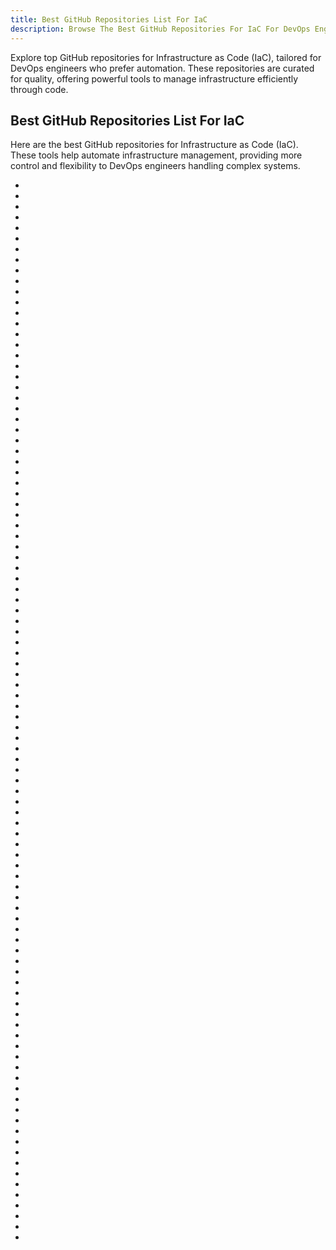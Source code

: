 ```yaml
---
title: Best GitHub Repositories List For IaC
description: Browse The Best GitHub Repositories For IaC For DevOps Engineers. Our Repositories List Are Curated Then Ranked By Stars And Forks.
---
```


Explore top GitHub repositories for Infrastructure as Code (IaC), tailored for DevOps engineers who prefer automation. These repositories are curated for quality, offering powerful tools to manage infrastructure efficiently through code.

## Best GitHub Repositories List For IaC

Here are the best GitHub repositories for Infrastructure as Code (IaC). These tools help automate infrastructure management, providing more control and flexibility to DevOps engineers handling complex systems.

- <Badge owner="hashicorp" repoName="terraform" stars="https://img.shields.io/github/stars/hashicorp/terraform?style=flat&logoSize=auto" forks="https://img.shields.io/github/forks/hashicorp/terraform?style=flat&logoSize=auto"/>
- <Badge owner="pulumi" repoName="pulumi" stars="https://img.shields.io/github/stars/pulumi/pulumi?style=flat&logoSize=auto" forks="https://img.shields.io/github/forks/pulumi/pulumi?style=flat&logoSize=auto"/>
- <Badge owner="gruntwork-io" repoName="terragrunt" stars="https://img.shields.io/github/stars/gruntwork-io/terragrunt?style=flat&logoSize=auto" forks="https://img.shields.io/github/forks/gruntwork-io/terragrunt?style=flat&logoSize=auto"/>
- <Badge owner="bridgecrewio" repoName="checkov" stars="https://img.shields.io/github/stars/bridgecrewio/checkov?style=flat&logoSize=auto" forks="https://img.shields.io/github/forks/bridgecrewio/checkov?style=flat&logoSize=auto"/>
- <Badge owner="tenable" repoName="terrascan" stars="https://img.shields.io/github/stars/tenable/terrascan?style=flat&logoSize=auto" forks="https://img.shields.io/github/forks/tenable/terrascan?style=flat&logoSize=auto"/>
- <Badge owner="gofireflyio" repoName="aiac" stars="https://img.shields.io/github/stars/gofireflyio/aiac?style=flat&logoSize=auto" forks="https://img.shields.io/github/forks/gofireflyio/aiac?style=flat&logoSize=auto"/>
- <Badge owner="terramate-io" repoName="terramate" stars="https://img.shields.io/github/stars/terramate-io/terramate?style=flat&logoSize=auto" forks="https://img.shields.io/github/forks/terramate-io/terramate?style=flat&logoSize=auto"/>
- <Badge owner="StackExchange" repoName="dnscontrol" stars="https://img.shields.io/github/stars/StackExchange/dnscontrol?style=flat&logoSize=auto" forks="https://img.shields.io/github/forks/StackExchange/dnscontrol?style=flat&logoSize=auto"/>
- <Badge owner="Artemmkin" repoName="infrastructure-as-code-tutorial" stars="https://img.shields.io/github/stars/Artemmkin/infrastructure-as-code-tutorial?style=flat&logoSize=auto" forks="https://img.shields.io/github/forks/Artemmkin/infrastructure-as-code-tutorial?style=flat&logoSize=auto"/>
- <Badge owner="cycloidio" repoName="terracognita" stars="https://img.shields.io/github/stars/cycloidio/terracognita?style=flat&logoSize=auto" forks="https://img.shields.io/github/forks/cycloidio/terracognita?style=flat&logoSize=auto"/>
- <Badge owner="Checkmarx" repoName="kics" stars="https://img.shields.io/github/stars/Checkmarx/kics?style=flat&logoSize=auto" forks="https://img.shields.io/github/forks/Checkmarx/kics?style=flat&logoSize=auto"/>
- <Badge owner="GitGuardian" repoName="ggshield" stars="https://img.shields.io/github/stars/GitGuardian/ggshield?style=flat&logoSize=auto" forks="https://img.shields.io/github/forks/GitGuardian/ggshield?style=flat&logoSize=auto"/>
- <Badge owner="aws-samples" repoName="aws-modern-application-workshop" stars="https://img.shields.io/github/stars/aws-samples/aws-modern-application-workshop?style=flat&logoSize=auto" forks="https://img.shields.io/github/forks/aws-samples/aws-modern-application-workshop?style=flat&logoSize=auto"/>
- <Badge owner="Gisto" repoName="Gisto" stars="https://img.shields.io/github/stars/Gisto/Gisto?style=flat&logoSize=auto" forks="https://img.shields.io/github/forks/Gisto/Gisto?style=flat&logoSize=auto"/>
- <Badge owner="fugue" repoName="regula" stars="https://img.shields.io/github/stars/fugue/regula?style=flat&logoSize=auto" forks="https://img.shields.io/github/forks/fugue/regula?style=flat&logoSize=auto"/>
- <Badge owner="run-x" repoName="opta" stars="https://img.shields.io/github/stars/run-x/opta?style=flat&logoSize=auto" forks="https://img.shields.io/github/forks/run-x/opta?style=flat&logoSize=auto"/>
- <Badge owner="thomvaill" repoName="tads-boilerplate" stars="https://img.shields.io/github/stars/thomvaill/tads-boilerplate?style=flat&logoSize=auto" forks="https://img.shields.io/github/forks/thomvaill/tads-boilerplate?style=flat&logoSize=auto"/>
- <Badge owner="bjw-s-labs" repoName="home-ops" stars="https://img.shields.io/github/stars/bjw-s-labs/home-ops?style=flat&logoSize=auto" forks="https://img.shields.io/github/forks/bjw-s-labs/home-ops?style=flat&logoSize=auto"/>
- <Badge owner="brikis98" repoName="infrastructure-as-code-talk" stars="https://img.shields.io/github/stars/brikis98/infrastructure-as-code-talk?style=flat&logoSize=auto" forks="https://img.shields.io/github/forks/brikis98/infrastructure-as-code-talk?style=flat&logoSize=auto"/>
- <Badge owner="tinystacks" repoName="precloud" stars="https://img.shields.io/github/stars/tinystacks/precloud?style=flat&logoSize=auto" forks="https://img.shields.io/github/forks/tinystacks/precloud?style=flat&logoSize=auto"/>
- <Badge owner="Titan-Systems" repoName="titan" stars="https://img.shields.io/github/stars/Titan-Systems/titan?style=flat&logoSize=auto" forks="https://img.shields.io/github/forks/Titan-Systems/titan?style=flat&logoSize=auto"/>
- <Badge owner="awslabs" repoName="serverless-rules" stars="https://img.shields.io/github/stars/awslabs/serverless-rules?style=flat&logoSize=auto" forks="https://img.shields.io/github/forks/awslabs/serverless-rules?style=flat&logoSize=auto"/>
- <Badge owner="coinbase" repoName="geoengineer" stars="https://img.shields.io/github/stars/coinbase/geoengineer?style=flat&logoSize=auto" forks="https://img.shields.io/github/forks/coinbase/geoengineer?style=flat&logoSize=auto"/>
- <Badge owner="Azure" repoName="PSRule.Rules.Azure" stars="https://img.shields.io/github/stars/Azure/PSRule.Rules.Azure?style=flat&logoSize=auto" forks="https://img.shields.io/github/forks/Azure/PSRule.Rules.Azure?style=flat&logoSize=auto"/>
- <Badge owner="microsoft" repoName="PSRule" stars="https://img.shields.io/github/stars/microsoft/PSRule?style=flat&logoSize=auto" forks="https://img.shields.io/github/forks/microsoft/PSRule?style=flat&logoSize=auto"/>
- <Badge owner="konveyor" repoName="move2kube" stars="https://img.shields.io/github/stars/konveyor/move2kube?style=flat&logoSize=auto" forks="https://img.shields.io/github/forks/konveyor/move2kube?style=flat&logoSize=auto"/>
- <Badge owner="LukeMwila" repoName="multi-container-nginx-react-node-mongo" stars="https://img.shields.io/github/stars/LukeMwila/multi-container-nginx-react-node-mongo?style=flat&logoSize=auto" forks="https://img.shields.io/github/forks/LukeMwila/multi-container-nginx-react-node-mongo?style=flat&logoSize=auto"/>
- <Badge owner="antonbabenko" repoName="modules.tf-lambda" stars="https://img.shields.io/github/stars/antonbabenko/modules.tf-lambda?style=flat&logoSize=auto" forks="https://img.shields.io/github/forks/antonbabenko/modules.tf-lambda?style=flat&logoSize=auto"/>
- <Badge owner="gruntwork-io" repoName="infrastructure-as-code-training" stars="https://img.shields.io/github/stars/gruntwork-io/infrastructure-as-code-training?style=flat&logoSize=auto" forks="https://img.shields.io/github/forks/gruntwork-io/infrastructure-as-code-training?style=flat&logoSize=auto"/>
- <Badge owner="Azure" repoName="Azure-Verified-Modules" stars="https://img.shields.io/github/stars/Azure/Azure-Verified-Modules?style=flat&logoSize=auto" forks="https://img.shields.io/github/forks/Azure/Azure-Verified-Modules?style=flat&logoSize=auto"/>
- <Badge owner="aws-samples" repoName="amazon-ecs-mythicalmysfits-workshop" stars="https://img.shields.io/github/stars/aws-samples/amazon-ecs-mythicalmysfits-workshop?style=flat&logoSize=auto" forks="https://img.shields.io/github/forks/aws-samples/amazon-ecs-mythicalmysfits-workshop?style=flat&logoSize=auto"/>
- <Badge owner="awsrun" repoName="aws-microservices" stars="https://img.shields.io/github/stars/awsrun/aws-microservices?style=flat&logoSize=auto" forks="https://img.shields.io/github/forks/awsrun/aws-microservices?style=flat&logoSize=auto"/>
- <Badge owner="chanzuckerberg" repoName="fogg" stars="https://img.shields.io/github/stars/chanzuckerberg/fogg?style=flat&logoSize=auto" forks="https://img.shields.io/github/forks/chanzuckerberg/fogg?style=flat&logoSize=auto"/>
- <Badge owner="cello-proj" repoName="cello" stars="https://img.shields.io/github/stars/cello-proj/cello?style=flat&logoSize=auto" forks="https://img.shields.io/github/forks/cello-proj/cello?style=flat&logoSize=auto"/>
- <Badge owner="omerbsezer" repoName="Fast-Terraform" stars="https://img.shields.io/github/stars/omerbsezer/Fast-Terraform?style=flat&logoSize=auto" forks="https://img.shields.io/github/forks/omerbsezer/Fast-Terraform?style=flat&logoSize=auto"/>
- <Badge owner="foremast" repoName="foremast" stars="https://img.shields.io/github/stars/foremast/foremast?style=flat&logoSize=auto" forks="https://img.shields.io/github/forks/foremast/foremast?style=flat&logoSize=auto"/>
- <Badge owner="okta" repoName="terraform-provider-okta" stars="https://img.shields.io/github/stars/okta/terraform-provider-okta?style=flat&logoSize=auto" forks="https://img.shields.io/github/forks/okta/terraform-provider-okta?style=flat&logoSize=auto"/>
- <Badge owner="mr-karan" repoName="homelab" stars="https://img.shields.io/github/stars/mr-karan/homelab?style=flat&logoSize=auto" forks="https://img.shields.io/github/forks/mr-karan/homelab?style=flat&logoSize=auto"/>
- <Badge owner="89luca89" repoName="terrible" stars="https://img.shields.io/github/stars/89luca89/terrible?style=flat&logoSize=auto" forks="https://img.shields.io/github/forks/89luca89/terrible?style=flat&logoSize=auto"/>
- <Badge owner="platformplatform" repoName="PlatformPlatform" stars="https://img.shields.io/github/stars/platformplatform/PlatformPlatform?style=flat&logoSize=auto" forks="https://img.shields.io/github/forks/platformplatform/PlatformPlatform?style=flat&logoSize=auto"/>
- <Badge owner="mongodb" repoName="terraform-provider-mongodbatlas" stars="https://img.shields.io/github/stars/mongodb/terraform-provider-mongodbatlas?style=flat&logoSize=auto" forks="https://img.shields.io/github/forks/mongodb/terraform-provider-mongodbatlas?style=flat&logoSize=auto"/>
- <Badge owner="bridgecrewio" repoName="checkov-action" stars="https://img.shields.io/github/stars/bridgecrewio/checkov-action?style=flat&logoSize=auto" forks="https://img.shields.io/github/forks/bridgecrewio/checkov-action?style=flat&logoSize=auto"/>
- <Badge owner="RaoulMeyer" repoName="diagram-as-code" stars="https://img.shields.io/github/stars/RaoulMeyer/diagram-as-code?style=flat&logoSize=auto" forks="https://img.shields.io/github/forks/RaoulMeyer/diagram-as-code?style=flat&logoSize=auto"/>
- <Badge owner="bwplotka" repoName="mimic" stars="https://img.shields.io/github/stars/bwplotka/mimic?style=flat&logoSize=auto" forks="https://img.shields.io/github/forks/bwplotka/mimic?style=flat&logoSize=auto"/>
- <Badge owner="widdix" repoName="learn-cloudformation" stars="https://img.shields.io/github/stars/widdix/learn-cloudformation?style=flat&logoSize=auto" forks="https://img.shields.io/github/forks/widdix/learn-cloudformation?style=flat&logoSize=auto"/>
- <Badge owner="Genaker" repoName="TerraformMagentoCloud" stars="https://img.shields.io/github/stars/Genaker/TerraformMagentoCloud?style=flat&logoSize=auto" forks="https://img.shields.io/github/forks/Genaker/TerraformMagentoCloud?style=flat&logoSize=auto"/>
- <Badge owner="aws-samples" repoName="aws-cdk-stack-builder-tool" stars="https://img.shields.io/github/stars/aws-samples/aws-cdk-stack-builder-tool?style=flat&logoSize=auto" forks="https://img.shields.io/github/forks/aws-samples/aws-cdk-stack-builder-tool?style=flat&logoSize=auto"/>
- <Badge owner="udacity" repoName="nd9991-c2-Infrastructure-as-Code-v1" stars="https://img.shields.io/github/stars/udacity/nd9991-c2-Infrastructure-as-Code-v1?style=flat&logoSize=auto" forks="https://img.shields.io/github/forks/udacity/nd9991-c2-Infrastructure-as-Code-v1?style=flat&logoSize=auto"/>
- <Badge owner="gruntwork-io" repoName="infrastructure-as-code-testing-talk" stars="https://img.shields.io/github/stars/gruntwork-io/infrastructure-as-code-testing-talk?style=flat&logoSize=auto" forks="https://img.shields.io/github/forks/gruntwork-io/infrastructure-as-code-testing-talk?style=flat&logoSize=auto"/>
- <Badge owner="FairwindsOps" repoName="pentagon" stars="https://img.shields.io/github/stars/FairwindsOps/pentagon?style=flat&logoSize=auto" forks="https://img.shields.io/github/forks/FairwindsOps/pentagon?style=flat&logoSize=auto"/>
- <Badge owner="exceedhl" repoName="toft" stars="https://img.shields.io/github/stars/exceedhl/toft?style=flat&logoSize=auto" forks="https://img.shields.io/github/forks/exceedhl/toft?style=flat&logoSize=auto"/>
- <Badge owner="chrisneagu" repoName="FTC-Skystone-Dark-Angels-Romania-2020" stars="https://img.shields.io/github/stars/chrisneagu/FTC-Skystone-Dark-Angels-Romania-2020?style=flat&logoSize=auto" forks="https://img.shields.io/github/forks/chrisneagu/FTC-Skystone-Dark-Angels-Romania-2020?style=flat&logoSize=auto"/>
- <Badge owner="yevh" repoName="VulnPlanet" stars="https://img.shields.io/github/stars/yevh/VulnPlanet?style=flat&logoSize=auto" forks="https://img.shields.io/github/forks/yevh/VulnPlanet?style=flat&logoSize=auto"/>
- <Badge owner="ahinko" repoName="home-ops" stars="https://img.shields.io/github/stars/ahinko/home-ops?style=flat&logoSize=auto" forks="https://img.shields.io/github/forks/ahinko/home-ops?style=flat&logoSize=auto"/>
- <Badge owner="provectus" repoName="swiss-army-kube" stars="https://img.shields.io/github/stars/provectus/swiss-army-kube?style=flat&logoSize=auto" forks="https://img.shields.io/github/forks/provectus/swiss-army-kube?style=flat&logoSize=auto"/>
- <Badge owner="microsoft" repoName="PSDocs" stars="https://img.shields.io/github/stars/microsoft/PSDocs?style=flat&logoSize=auto" forks="https://img.shields.io/github/forks/microsoft/PSDocs?style=flat&logoSize=auto"/>
- <Badge owner="udacity" repoName="nd9991-c2-Infrastructure-as-Code-v1-Exercises_Solution" stars="https://img.shields.io/github/stars/udacity/nd9991-c2-Infrastructure-as-Code-v1-Exercises_Solution?style=flat&logoSize=auto" forks="https://img.shields.io/github/forks/udacity/nd9991-c2-Infrastructure-as-Code-v1-Exercises_Solution?style=flat&logoSize=auto"/>
- <Badge owner="perfectsense" repoName="gyro" stars="https://img.shields.io/github/stars/perfectsense/gyro?style=flat&logoSize=auto" forks="https://img.shields.io/github/forks/perfectsense/gyro?style=flat&logoSize=auto"/>
- <Badge owner="clayshek" repoName="homelab-monorepo" stars="https://img.shields.io/github/stars/clayshek/homelab-monorepo?style=flat&logoSize=auto" forks="https://img.shields.io/github/forks/clayshek/homelab-monorepo?style=flat&logoSize=auto"/>
- <Badge owner="goharbor" repoName="terraform-provider-harbor" stars="https://img.shields.io/github/stars/goharbor/terraform-provider-harbor?style=flat&logoSize=auto" forks="https://img.shields.io/github/forks/goharbor/terraform-provider-harbor?style=flat&logoSize=auto"/>
- <Badge owner="idcos" repoName="cloudiac" stars="https://img.shields.io/github/stars/idcos/cloudiac?style=flat&logoSize=auto" forks="https://img.shields.io/github/forks/idcos/cloudiac?style=flat&logoSize=auto"/>
- <Badge owner="Sfedfcv" repoName="redesigned-pancake" stars="https://img.shields.io/github/stars/Sfedfcv/redesigned-pancake?style=flat&logoSize=auto" forks="https://img.shields.io/github/forks/Sfedfcv/redesigned-pancake?style=flat&logoSize=auto"/>
- <Badge owner="aws" repoName="aws-rfdk" stars="https://img.shields.io/github/stars/aws/aws-rfdk?style=flat&logoSize=auto" forks="https://img.shields.io/github/forks/aws/aws-rfdk?style=flat&logoSize=auto"/>
- <Badge owner="stelligent" repoName="dromedary" stars="https://img.shields.io/github/stars/stelligent/dromedary?style=flat&logoSize=auto" forks="https://img.shields.io/github/forks/stelligent/dromedary?style=flat&logoSize=auto"/>
- <Badge owner="StackStorm" repoName="stackstorm-k8s" stars="https://img.shields.io/github/stars/StackStorm/stackstorm-k8s?style=flat&logoSize=auto" forks="https://img.shields.io/github/forks/StackStorm/stackstorm-k8s?style=flat&logoSize=auto"/>
- <Badge owner="pulumi" repoName="pulumi-cloudflare" stars="https://img.shields.io/github/stars/pulumi/pulumi-cloudflare?style=flat&logoSize=auto" forks="https://img.shields.io/github/forks/pulumi/pulumi-cloudflare?style=flat&logoSize=auto"/>
- <Badge owner="TrueFiEng" repoName="Mars" stars="https://img.shields.io/github/stars/TrueFiEng/Mars?style=flat&logoSize=auto" forks="https://img.shields.io/github/forks/TrueFiEng/Mars?style=flat&logoSize=auto"/>
- <Badge owner="anthr76" repoName="infra" stars="https://img.shields.io/github/stars/anthr76/infra?style=flat&logoSize=auto" forks="https://img.shields.io/github/forks/anthr76/infra?style=flat&logoSize=auto"/>
- <Badge owner="ansible-collections" repoName="cloud.terraform" stars="https://img.shields.io/github/stars/ansible-collections/cloud.terraform?style=flat&logoSize=auto" forks="https://img.shields.io/github/forks/ansible-collections/cloud.terraform?style=flat&logoSize=auto"/>
- <Badge owner="jonashackt" repoName="kubernetes-the-ansible-way" stars="https://img.shields.io/github/stars/jonashackt/kubernetes-the-ansible-way?style=flat&logoSize=auto" forks="https://img.shields.io/github/forks/jonashackt/kubernetes-the-ansible-way?style=flat&logoSize=auto"/>
- <Badge owner="tenable" repoName="KaiMonkey" stars="https://img.shields.io/github/stars/tenable/KaiMonkey?style=flat&logoSize=auto" forks="https://img.shields.io/github/forks/tenable/KaiMonkey?style=flat&logoSize=auto"/>
- <Badge owner="pulumi" repoName="infrastructure-as-code-workshop" stars="https://img.shields.io/github/stars/pulumi/infrastructure-as-code-workshop?style=flat&logoSize=auto" forks="https://img.shields.io/github/forks/pulumi/infrastructure-as-code-workshop?style=flat&logoSize=auto"/>
- <Badge owner="gatblau" repoName="onix" stars="https://img.shields.io/github/stars/gatblau/onix?style=flat&logoSize=auto" forks="https://img.shields.io/github/forks/gatblau/onix?style=flat&logoSize=auto"/>
- <Badge owner="blake-mealey" repoName="mantle" stars="https://img.shields.io/github/stars/blake-mealey/mantle?style=flat&logoSize=auto" forks="https://img.shields.io/github/forks/blake-mealey/mantle?style=flat&logoSize=auto"/>
- <Badge owner="joatmon08" repoName="manning-book" stars="https://img.shields.io/github/stars/joatmon08/manning-book?style=flat&logoSize=auto" forks="https://img.shields.io/github/forks/joatmon08/manning-book?style=flat&logoSize=auto"/>
- <Badge owner="Azure" repoName="sovereign-landing-zone" stars="https://img.shields.io/github/stars/Azure/sovereign-landing-zone?style=flat&logoSize=auto" forks="https://img.shields.io/github/forks/Azure/sovereign-landing-zone?style=flat&logoSize=auto"/>
- <Badge owner="microsoft" repoName="PSRule-pipelines" stars="https://img.shields.io/github/stars/microsoft/PSRule-pipelines?style=flat&logoSize=auto" forks="https://img.shields.io/github/forks/microsoft/PSRule-pipelines?style=flat&logoSize=auto"/>
- <Badge owner="domnikl" repoName="schema-registry-gitops" stars="https://img.shields.io/github/stars/domnikl/schema-registry-gitops?style=flat&logoSize=auto" forks="https://img.shields.io/github/forks/domnikl/schema-registry-gitops?style=flat&logoSize=auto"/>
- <Badge owner="gruntwork-io" repoName="terraform-training-solutions" stars="https://img.shields.io/github/stars/gruntwork-io/terraform-training-solutions?style=flat&logoSize=auto" forks="https://img.shields.io/github/forks/gruntwork-io/terraform-training-solutions?style=flat&logoSize=auto"/>
- <Badge owner="pytorch" repoName="test-infra" stars="https://img.shields.io/github/stars/pytorch/test-infra?style=flat&logoSize=auto" forks="https://img.shields.io/github/forks/pytorch/test-infra?style=flat&logoSize=auto"/>
- <Badge owner="DadosAbertosDeFeira" repoName="iac" stars="https://img.shields.io/github/stars/DadosAbertosDeFeira/iac?style=flat&logoSize=auto" forks="https://img.shields.io/github/forks/DadosAbertosDeFeira/iac?style=flat&logoSize=auto"/>
- <Badge owner="jcorioland" repoName="terraform-azure-reference" stars="https://img.shields.io/github/stars/jcorioland/terraform-azure-reference?style=flat&logoSize=auto" forks="https://img.shields.io/github/forks/jcorioland/terraform-azure-reference?style=flat&logoSize=auto"/>
- <Badge owner="automateyournetwork" repoName="merlin" stars="https://img.shields.io/github/stars/automateyournetwork/merlin?style=flat&logoSize=auto" forks="https://img.shields.io/github/forks/automateyournetwork/merlin?style=flat&logoSize=auto"/>
- <Badge owner="ramitsurana" repoName="terraform-ansible-setup" stars="https://img.shields.io/github/stars/ramitsurana/terraform-ansible-setup?style=flat&logoSize=auto" forks="https://img.shields.io/github/forks/ramitsurana/terraform-ansible-setup?style=flat&logoSize=auto"/>
- <Badge owner="paskal" repoName="bitrix.infra" stars="https://img.shields.io/github/stars/paskal/bitrix.infra?style=flat&logoSize=auto" forks="https://img.shields.io/github/forks/paskal/bitrix.infra?style=flat&logoSize=auto"/>
- <Badge owner="microsoft" repoName="ps-rule" stars="https://img.shields.io/github/stars/microsoft/ps-rule?style=flat&logoSize=auto" forks="https://img.shields.io/github/forks/microsoft/ps-rule?style=flat&logoSize=auto"/>
- <Badge owner="Artemmkin" repoName="infrastructure-as-code-example" stars="https://img.shields.io/github/stars/Artemmkin/infrastructure-as-code-example?style=flat&logoSize=auto" forks="https://img.shields.io/github/forks/Artemmkin/infrastructure-as-code-example?style=flat&logoSize=auto"/>
- <Badge owner="codeaprendiz" repoName="learn_terraform" stars="https://img.shields.io/github/stars/codeaprendiz/learn_terraform?style=flat&logoSize=auto" forks="https://img.shields.io/github/forks/codeaprendiz/learn_terraform?style=flat&logoSize=auto"/>
- <Badge owner="oxsecurity" repoName="codetotal" stars="https://img.shields.io/github/stars/oxsecurity/codetotal?style=flat&logoSize=auto" forks="https://img.shields.io/github/forks/oxsecurity/codetotal?style=flat&logoSize=auto"/>
- <Badge owner="jonahandersson" repoName="learning-cloud-development-on-dotnet-azure-devops" stars="https://img.shields.io/github/stars/jonahandersson/learning-cloud-development-on-dotnet-azure-devops?style=flat&logoSize=auto" forks="https://img.shields.io/github/forks/jonahandersson/learning-cloud-development-on-dotnet-azure-devops?style=flat&logoSize=auto"/>
- <Badge owner="aws-samples" repoName="aws-control-tower-controls-terraform" stars="https://img.shields.io/github/stars/aws-samples/aws-control-tower-controls-terraform?style=flat&logoSize=auto" forks="https://img.shields.io/github/forks/aws-samples/aws-control-tower-controls-terraform?style=flat&logoSize=auto"/>
- <Badge owner="bridgecrewio" repoName="bridgecrew-action" stars="https://img.shields.io/github/stars/bridgecrewio/bridgecrew-action?style=flat&logoSize=auto" forks="https://img.shields.io/github/forks/bridgecrewio/bridgecrew-action?style=flat&logoSize=auto"/>
- <Badge owner="Azure-Samples" repoName="todo-csharp-cosmos-sql" stars="https://img.shields.io/github/stars/Azure-Samples/todo-csharp-cosmos-sql?style=flat&logoSize=auto" forks="https://img.shields.io/github/forks/Azure-Samples/todo-csharp-cosmos-sql?style=flat&logoSize=auto"/>
- <Badge owner="MasonEgger-Edu" repoName="Infrastructure-As-Code-Intro" stars="https://img.shields.io/github/stars/MasonEgger-Edu/Infrastructure-As-Code-Intro?style=flat&logoSize=auto" forks="https://img.shields.io/github/forks/MasonEgger-Edu/Infrastructure-As-Code-Intro?style=flat&logoSize=auto"/>
- <Badge owner="bridgecrewio" repoName="checkov-vscode" stars="https://img.shields.io/github/stars/bridgecrewio/checkov-vscode?style=flat&logoSize=auto" forks="https://img.shields.io/github/forks/bridgecrewio/checkov-vscode?style=flat&logoSize=auto"/>
- <Badge owner="jettbrains" repoName="-L-" stars="https://img.shields.io/github/stars/jettbrains/-L-?style=flat&logoSize=auto" forks="https://img.shields.io/github/forks/jettbrains/-L-?style=flat&logoSize=auto"/>
- <Badge owner="Azure" repoName="deployment-environments" stars="https://img.shields.io/github/stars/Azure/deployment-environments?style=flat&logoSize=auto" forks="https://img.shields.io/github/forks/Azure/deployment-environments?style=flat&logoSize=auto"/>
- <Badge owner="ucloud" repoName="terraform-provider-ucloud" stars="https://img.shields.io/github/stars/ucloud/terraform-provider-ucloud?style=flat&logoSize=auto" forks="https://img.shields.io/github/forks/ucloud/terraform-provider-ucloud?style=flat&logoSize=auto"/>
- <Badge owner="SeisoLLC" repoName="easy_infra" stars="https://img.shields.io/github/stars/SeisoLLC/easy_infra?style=flat&logoSize=auto" forks="https://img.shields.io/github/forks/SeisoLLC/easy_infra?style=flat&logoSize=auto"/>
- <Badge owner="danielsdeleo" repoName="critical" stars="https://img.shields.io/github/stars/danielsdeleo/critical?style=flat&logoSize=auto" forks="https://img.shields.io/github/forks/danielsdeleo/critical?style=flat&logoSize=auto"/>